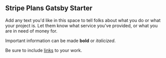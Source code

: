 <!-- 

This page has a support my work button at the bottom by default. If you have
lots of text and want to include addtional checkout buttons, uncomment
the 'import' line and add <Checkout /> any place you want the
checkout button.

<Checkout /> 

-->


## Stripe Plans Gatsby Starter

Add any text you'd like in this space to tell folks about what you do 
or what your project is. Let them know what service you've provided, or
what you are in need of money for.

Important information can be made **bold** or _italicized_.

Be sure to include [links](https://www.alilynne.com) to your work.
